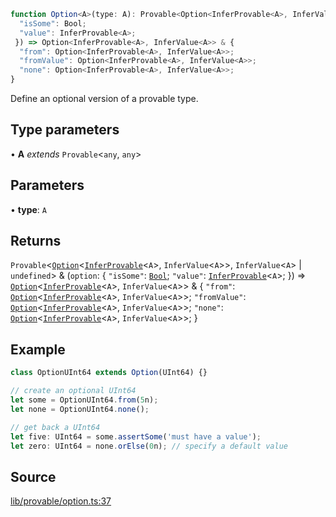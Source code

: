```ts
function Option<A>(type: A): Provable<Option<InferProvable<A>, InferValue<A>>, InferValue<A> | undefined> & (option: {
  "isSome": Bool;
  "value": InferProvable<A>;
 }) => Option<InferProvable<A>, InferValue<A>> & {
  "from": Option<InferProvable<A>, InferValue<A>>;
  "fromValue": Option<InferProvable<A>, InferValue<A>>;
  "none": Option<InferProvable<A>, InferValue<A>>;
}
```

Define an optional version of a provable type.

## Type parameters

• **A** *extends* `Provable`\<`any`, `any`\>

## Parameters

• **type**: `A`

## Returns

`Provable`\<[`Option`](../type-aliases/Option.mdx)\<[`InferProvable`](../type-aliases/InferProvable.mdx)\<`A`\>, `InferValue`\<`A`\>\>, `InferValue`\<`A`\> \| `undefined`\> & (`option`: \{
  `"isSome"`: [`Bool`](../type-aliases/Bool.mdx);
  `"value"`: [`InferProvable`](../type-aliases/InferProvable.mdx)\<`A`\>;
 \}) => [`Option`](../type-aliases/Option.mdx)\<[`InferProvable`](../type-aliases/InferProvable.mdx)\<`A`\>, `InferValue`\<`A`\>\> & \{
  `"from"`: [`Option`](../type-aliases/Option.mdx)\<[`InferProvable`](../type-aliases/InferProvable.mdx)\<`A`\>, `InferValue`\<`A`\>\>;
  `"fromValue"`: [`Option`](../type-aliases/Option.mdx)\<[`InferProvable`](../type-aliases/InferProvable.mdx)\<`A`\>, `InferValue`\<`A`\>\>;
  `"none"`: [`Option`](../type-aliases/Option.mdx)\<[`InferProvable`](../type-aliases/InferProvable.mdx)\<`A`\>, `InferValue`\<`A`\>\>;
 \}

## Example

```ts
class OptionUInt64 extends Option(UInt64) {}

// create an optional UInt64
let some = OptionUInt64.from(5n);
let none = OptionUInt64.none();

// get back a UInt64
let five: UInt64 = some.assertSome('must have a value');
let zero: UInt64 = none.orElse(0n); // specify a default value
```

## Source

[lib/provable/option.ts:37](https://github.com/o1-labs/o1js/blob/72b8e2c2b9aaba4b5c12257bdd63dfe2676a3d99/src/lib/provable/option.ts#L37)

